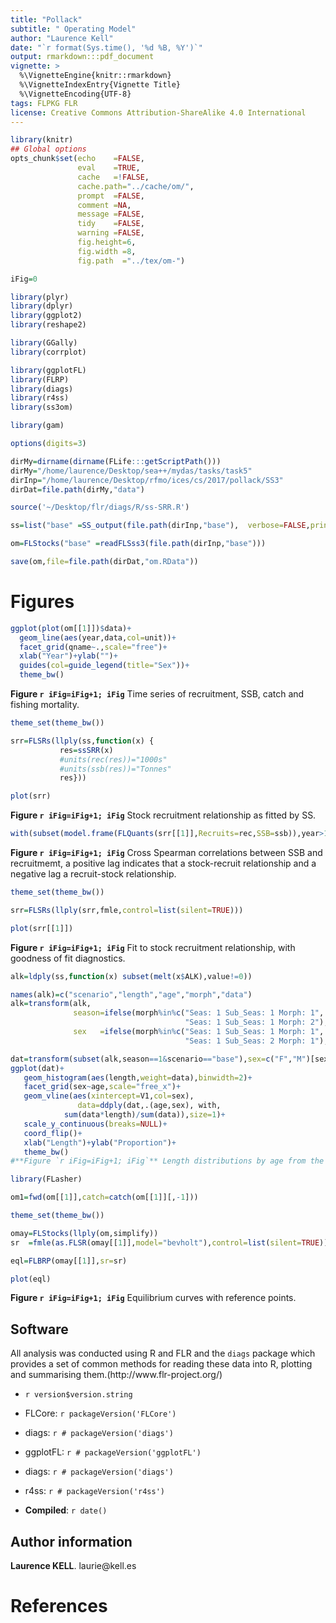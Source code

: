 ```yaml
---
title: "Pollack" 
subtitle: " Operating Model"
author: "Laurence Kell"
date: "`r format(Sys.time(), '%d %B, %Y')`"
output: rmarkdown:::pdf_document
vignette: >
  %\VignetteEngine{knitr::rmarkdown}
  %\VignetteIndexEntry{Vignette Title}
  %\VignetteEncoding{UTF-8}
tags: FLPKG FLR
license: Creative Commons Attribution-ShareAlike 4.0 International
---
```

  

```r
library(knitr)
## Global options
opts_chunk$set(echo    =FALSE,
               eval    =TRUE,
               cache   =!FALSE,
               cache.path="../cache/om/",
               prompt  =FALSE,
               comment =NA,
               message =FALSE,
               tidy    =FALSE,
               warning =FALSE,
               fig.height=6,
               fig.width =8,
               fig.path  ="../tex/om-")

iFig=0
```
```r
library(plyr)
library(dplyr)
library(ggplot2)
library(reshape2)

library(GGally)
library(corrplot)

library(ggplotFL)
library(FLRP)
library(diags)
library(r4ss)
library(ss3om)

library(gam)

options(digits=3)
```
```r
dirMy=dirname(dirname(FLife:::getScriptPath()))
dirMy="/home/laurence/Desktop/sea++/mydas/tasks/task5"
dirInp="/home/laurence/Desktop/rfmo/ices/cs/2017/pollack/SS3"
dirDat=file.path(dirMy,"data")
```
```r
source('~/Desktop/flr/diags/R/ss-SRR.R')
```

```r
ss=list("base" =SS_output(file.path(dirInp,"base"),  verbose=FALSE,printstats=FALSE))
```

```r
om=FLStocks("base" =readFLSss3(file.path(dirInp,"base")))

save(om,file=file.path(dirDat,"om.RData"))
```


\newpage
# Figures
```r
ggplot(plot(om[[1]])$data)+
  geom_line(aes(year,data,col=unit))+
  facet_grid(qname~.,scale="free")+
  xlab("Year")+ylab("")+
  guides(col=guide_legend(title="Sex"))+
  theme_bw()
```
**Figure `r iFig=iFig+1; iFig`** Time series of recruitment, SSB, catch and fishing mortality.


```r
theme_set(theme_bw())

srr=FLSRs(llply(ss,function(x) {
           res=ssSRR(x)
           #units(rec(res))="1000s"
           #units(ssb(res))="Tonnes"
           res}))

plot(srr)
```
**Figure `r iFig=iFig+1; iFig`** Stock recruitment relationship as fitted by SS.  


```r
with(subset(model.frame(FLQuants(srr[[1]],Recruits=rec,SSB=ssb)),year>1980),ccf(rank(SSB),rank(Recruits)))
```
**Figure `r iFig=iFig+1; iFig`** Cross Spearman correlations between SSB and recruitmemt, a positive lag indicates that a stock-recruit relationship and a negative lag a recruit-stock relationship.

```r
theme_set(theme_bw())

srr=FLSRs(llply(srr,fmle,control=list(silent=TRUE)))

plot(srr[[1]])
```
**Figure `r iFig=iFig+1; iFig`** Fit to stock recruitment relationship, with goodness of fit diagnostics. 


```r
alk=ldply(ss,function(x) subset(melt(x$ALK),value!=0))

names(alk)=c("scenario","length","age","morph","data")
alk=transform(alk,
              season=ifelse(morph%in%c("Seas: 1 Sub_Seas: 1 Morph: 1",
                                       "Seas: 1 Sub_Seas: 1 Morph: 2"),1,2),
              sex   =ifelse(morph%in%c("Seas: 1 Sub_Seas: 1 Morph: 1",
                                       "Seas: 1 Sub_Seas: 2 Morph: 1"),1,2))

dat=transform(subset(alk,season==1&scenario=="base"),sex=c("F","M")[sex])
ggplot(dat)+
   geom_histogram(aes(length,weight=data),binwidth=2)+
   facet_grid(sex~age,scale="free_x")+
   geom_vline(aes(xintercept=V1,col=sex),
               data=ddply(dat,.(age,sex), with,  
            sum(data*length)/sum(data)),size=1)+
   scale_y_continuous(breaks=NULL)+
   coord_flip()+
   xlab("Length")+ylab("Proportion")+
   theme_bw()
#**Figure `r iFig=iFig+1; iFig`** Length distributions by age from the age length key generated by SS3.
```

```r
library(FLasher)

om1=fwd(om[[1]],catch=catch(om[[1]][,-1]))
```


```r
theme_set(theme_bw())

omay=FLStocks(llply(om,simplify))
sr  =fmle(as.FLSR(omay[[1]],model="bevholt"),control=list(silent=TRUE))

eql=FLBRP(omay[[1]],sr=sr)

plot(eql)
```
**Figure `r iFig=iFig+1; iFig`** Equilibrium curves with reference points.


\newpage
## Software
All analysis was conducted using R and FLR and the `diags` package which provides a set of common methods for reading these data into R, plotting and summarising them.(http://www.flr-project.org/)

* `r version$version.string`
* FLCore: `r packageVersion('FLCore')`
* diags: `r # packageVersion('diags')`
* ggplotFL: `r # packageVersion('ggplotFL')`
* diags: `r # packageVersion('diags')`
* r4ss: `r # packageVersion('r4ss')`

* **Compiled**: `r date()`

## Author information

**Laurence KELL**. laurie@kell.es

# References {#References}